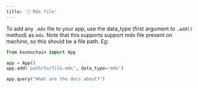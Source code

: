 ```yaml
---
title: '📝 Mdx file'
---
```


To add any `.mdx` file to your app, use the data_type (first argument to `.add()` method) as `mdx`. Note that this supports support mdx file present on machine, so this should be a file path. Eg:

```python
from kozmochain import App

app = App()
app.add('path/to/file.mdx', data_type='mdx')

app.query("What are the docs about?")
```
